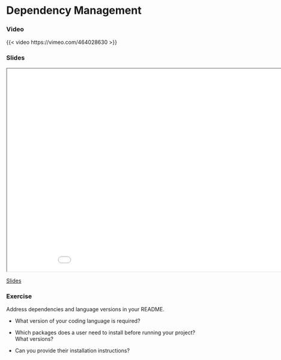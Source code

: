 # Dependency Management

### Video

{{< video https://vimeo.com/464028630 >}}

### Slides

```{=html}
<iframe class="slide-deck" src="../slides/slides_dependencies.html" title="Version Control" width="960" height="540">
</iframe>
```

[Slides](../slides/slides_dependencies.qmd)

### Exercise
Address dependencies and language versions in your README.

* What version of your coding language is required?

* Which packages does a user need to install before running your project?
  What versions?

* Can you provide their installation instructions?
